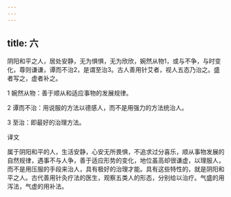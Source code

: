 ```yaml
---
---
---
```

title: 六
---




阴阳和平之人，居处安静，无为惧惧，无为欣欣，婉然从物1，或与不争，与时变化，尊则谦谦，谭而不治2，是谓至治3。古人善用针艾者，视人五态乃治之。盛者写之，虚者补之。

1 婉然从物：善于顺从和适应事物的发展规律。

2 谭而不治：用说服的方法以德感人，而不是用强力的方法统治人。

3 至治：即最好的治理方法。

译文

属于阴阳和平的人，生活安静，心安无所畏惧，不追求过分喜乐，顺从事物发展的自然规律，遇事不与人争，善于适应形势的变化，地位虽高却很谦虚，以理服人，而不是用压服的手段来治人，具有极好的治理才能。具有这些特性的，就是阴阳和平之人。古代善用针灸疗法的医生，观察五类人的形态，分别给以治疗。气盛的用泻法，气虚的用补法。